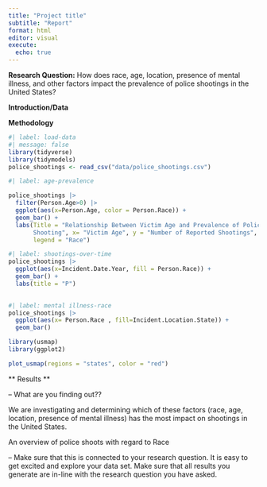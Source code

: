 ```yaml
---
title: "Project title"
subtitle: "Report"
format: html
editor: visual
execute:
  echo: true
---
```


**Research Question:** How does race, age, location, presence of mental illness, and other factors impact the prevalence of police shootings in the United States?

**Introduction/Data**

**Methodology**

```r
#| label: load-data
#| message: false
library(tidyverse)
library(tidymodels)
police_shootings <- read_csv("data/police_shootings.csv")

```

```r
#| label: age-prevalence

police_shootings |>
  filter(Person.Age>0) |>
  ggplot(aes(x=Person.Age, color = Person.Race)) +
  geom_bar() +
  labs(Title = "Relationship Between Victim Age and Prevalence of Police 
       Shooting", x= "Victim Age", y = "Number of Reported Shootings", 
       legend = "Race")

```

```r
#| label: shootings-over-time
police_shootings |>
  ggplot(aes(x=Incident.Date.Year, fill = Person.Race)) +
  geom_bar() + 
  labs(title = "P")
  
```

```r
#| label: mental illness-race
police_shootings |>
  ggplot(aes(x= Person.Race , fill=Incident.Location.State)) +
  geom_bar()
```

```r
library(usmap)
library(ggplot2)

plot_usmap(regions = "states", color = "red")
```

\*\* Results \*\*

-- What are you finding out??

We are investigating and determining which of these factors (race, age, location, presence of mental illness) has the most impact on shootings in the United States.

An overview of police shoots with regard to Race

-- Make sure that this is connected to your research question. It is easy to get excited and explore your data set. Make sure that all results you generate are in-line with the research question you have asked.

\
